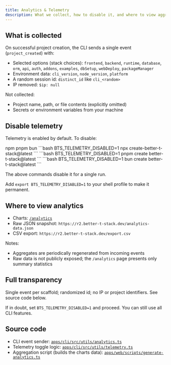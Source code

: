 ```yaml
---
title: Analytics & Telemetry
description: What we collect, how to disable it, and where to view aggregated insights
---
```


## What is collected

On successful project creation, the CLI sends a single event (`project_created`) with:

- Selected options (stack choices): `frontend`, `backend`, `runtime`, `database`, `orm`, `api`, `auth`, `addons`, `examples`, `dbSetup`, `webDeploy`, `packageManager`
- Environment data: `cli_version`, `node_version`, `platform`
- A random session id: `distinct_id` like `cli_<random>`
- IP removed: `$ip: null`

Not collected:

- Project name, path, or file contents (explicitly omitted)
- Secrets or environment variables from your machine

## Disable telemetry

Telemetry is enabled by default. To disable:

<Tabs groupId="installtab" defaultValue="npm" persist>
  <TabsList>
    <TabsTrigger value="npm">
      npm
    </TabsTrigger>
    <TabsTrigger value="pnpm">
      pnpm
    </TabsTrigger>
    <TabsTrigger value="bun">
      bun
    </TabsTrigger>
  </TabsList>
  <TabsContent value="npm">
    ```bash
    BTS_TELEMETRY_DISABLED=1 npx create-better-t-stack@latest
    ```
  </TabsContent>
  <TabsContent value="pnpm">
    ```bash
    BTS_TELEMETRY_DISABLED=1 pnpm create better-t-stack@latest
    ```
  </TabsContent>
  <TabsContent value="bun">
    ```bash
    BTS_TELEMETRY_DISABLED=1 bun create better-t-stack@latest
    ```
  </TabsContent>
</Tabs>

<Callout title="Note">The above commands disable it for a single run.</Callout>


Add `export BTS_TELEMETRY_DISABLED=1` to your shell profile to make it permanent.

## Where to view analytics

- Charts: [`/analytics`](/analytics)
- Raw JSON snapshot: `https://r2.better-t-stack.dev/analytics-data.json`
- CSV export: `https://r2.better-t-stack.dev/export.csv`

Notes:

- Aggregates are periodically regenerated from incoming events
- Raw data is not publicly exposed; the `/analytics` page presents only summary statistics

## Full transparency

Single event per scaffold; randomized id; no IP or project identifiers. See source code below.

If in doubt, set `BTS_TELEMETRY_DISABLED=1` and proceed. You can still use all CLI features.

## Source code

- CLI event sender: [`apps/cli/src/utils/analytics.ts`](https://github.com/AmanVarshney01/create-better-t-stack/blob/main/apps/cli/src/utils/analytics.ts)
- Telemetry toggle logic: [`apps/cli/src/utils/telemetry.ts`](https://github.com/AmanVarshney01/create-better-t-stack/blob/main/apps/cli/src/utils/telemetry.ts)
- Aggregation script (builds the charts data): [`apps/web/scripts/generate-analytics.ts`](https://github.com/AmanVarshney01/create-better-t-stack/blob/main/apps/web/scripts/generate-analytics.ts)

